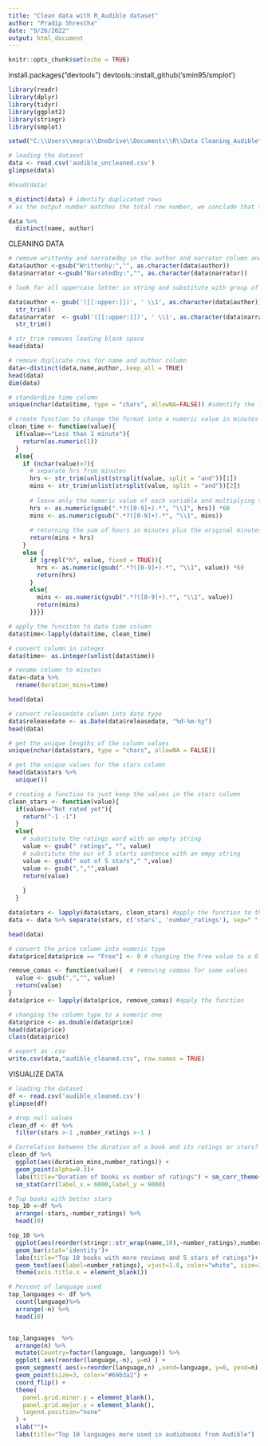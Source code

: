 ---
title: "Clean data with R_Audible dataset"
author: "Pradip Shrestha"
date: "9/26/2022"
output: html_document
---

```{r setup, include=FALSE}
knitr::opts_chunk$set(echo = TRUE)
```

install.packages("devtools")
devtools::install_github('smin95/smplot')

```{r}
library(readr)
library(dplyr)
library(tidyr)
library(ggplot2)
library(stringr)
library(smplot)
```

```{r}
setwd("C:\\Users\\mepra\\OneDrive\\Documents\\R\\Data Cleaning_Audible")

# loading the dataset
data <- read.csv('audible_uncleaned.csv')
glimpse(data)

#head(data)
```


```{r}
n_distinct(data) # identify duplicated rows
# as the output number matches the total row number, we conclude that there is no duplicate rows
```
```{r}
data %>% 
  distinct(name, author)
```

##########################################
######### CLEANING DATA ##################
##########################################

```{r}
# remove writtenby and narratedby in the author and narrator column and separate the first from last name by a blank
data$author <-gsub("Writtenby:","", as.character(data$author))
data$narrator <-gsub("Narratedby:","", as.character(data$narrator))
```

```{r}
# look for all uppercase letter in string and substitute with group of letters each time it finds an uppercase one, than substitutes the uppercase with blank space and the first letter of the group

data$author <- gsub('([[:upper:]])', ' \\1', as.character(data$author)) %>%
  str_trim()
data$narrator  <- gsub('([[:upper:]])', ' \\1', as.character(data$narrator ))%>%
  str_trim()

# str_trim removes leading blank space
head(data)
```
```{r}
# remove duplicate rows for name and author column
data<-distinct(data,name,author,.keep_all = TRUE)
head(data)
dim(data)
```

```{r}
# standardize time column
unique(nchar(data$time, type = "chars", allowNA=FALSE)) #identify the length of each type of value
```
```{r}
# create function to change the format into a numeric value in minutes
clean_time <- function(value){
  if(value=="Less than 1 minute"){
    return(as.numeric(1))
  }
  else{
    if (nchar(value)>7){
      # separate hrs from minutes
      hrs <- str_trim(unlist(strsplit(value, split = "and"))[1])
      mins <- str_trim(unlist(strsplit(value, split = "and"))[2])   
      
      # leave only the numeric value of each variable and multiplying the hour per 60 minutes
      hrs <- as.numeric(gsub(".*?([0-9]+).*", "\\1", hrs)) *60
      mins <- as.numeric(gsub(".*?([0-9]+).*", "\\1", mins))
      
      # returning the sum of hours in minutes plus the original minutes
      return(mins + hrs)
    }
    else {
      if (grepl("h", value, fixed = TRUE)){
        hrs <- as.numeric(gsub(".*?([0-9]+).*", "\\1", value)) *60
        return(hrs)
      }
      else{
        mins <- as.numeric(gsub(".*?([0-9]+).*", "\\1", value))
        return(mins)
      }}}}
```

```{r}
# apply the funciton to data time column
data$time<-lapply(data$time, clean_time)

# convert column in integer
data$time<- as.integer(unlist(data$time))

# rename column to minutes
data<-data %>% 
  rename(duration_mins=time)

head(data)
```
```{r}
# convert releasedate column into date type
data$releasedate <- as.Date(data$releasedate, "%d-%m-%y")
head(data)
```

```{r}
# get the unique lengths of the column values
unique(nchar(data$stars, type = "chars", allowNA = FALSE))

# get the unique values for the stars column
head(data$stars %>%
  unique())
```

```{r}
# creating a function to just keep the values in the stars column
clean_stars <- function(value){
  if(value=="Not rated yet"){
    return("-1 -1")
  }
  else{
    # substitute the ratings word with an empty string
    value <- gsub(" ratings", "", value)
    # substitute the our of 5 starts sentence with an empy string
    value <- gsub(" out of 5 stars"," ",value)
    value <- gsub(",","",value)
    return(value)
      
    }
  }
```

```{r}
data$stars <- lapply(data$stars, clean_stars) #apply the function to the stars column
data <- data %>% separate(stars, c('stars', 'number_ratings'), sep=" ", convert=TRUE, extra="drop") #separate column into two

head(data)
```

```{r}
# convert the price column into numeric type
data$price[data$price == "Free"] <- 0 # changing the Free value to a 0

remove_comas <- function(value){  # removing commas for some values
  value <- gsub(",","", value)
  return(value)
}
data$price <- lapply(data$price, remove_comas) #apply the function

# changing the column type to a numeric one
data$price <- as.double(data$price)
head(data$price)
class(data$price)
```
```{r}
# export as .csv
write.csv(data,"audible_cleaned.csv", row.names = TRUE)
```

##########################################
######### VISUALIZE DATA ##################
##########################################

```{r}
# loading the dataset
df <- read.csv('audible_cleaned.csv')
glimpse(df)
```

```{r}
# drop null values
clean_df <- df %>%
  filter(stars >-1 ,number_ratings >-1 )
```


```{r}
# Correlation between the duration of a book and its ratings or stars?
clean_df %>%
  ggplot(aes(duration_mins,number_ratings)) +
  geom_point(alpha=0.3)+
  labs(title="Duration of books vs number of ratings") + sm_corr_theme() + 
  sm_statCorr(label_x = 6000,label_y = 9000)
```

```{r}
# Top books with better stars
top_10 <-df %>%
  arrange(-stars,-number_ratings) %>%
  head(10)

top_10 %>%
  ggplot(aes(reorder(stringr::str_wrap(name,10),-number_ratings),number_ratings))+
  geom_bar(stat='identity')+
  labs(title="Top 10 books with more reviews and 5 stars of ratings")+
  geom_text(aes(label=number_ratings), vjust=1.6, color="white", size=3)+
  theme(axis.title.x = element_blank())
```
```{r}
# Percent of language used 
top_languages <- df %>%
  count(language)%>%
  arrange(-n) %>%
  head(10)


top_languages  %>%
  arrange(n) %>%
  mutate(Country=factor(language, language)) %>%
  ggplot( aes(reorder(language,-n), y=n) ) +
  geom_segment( aes(x=reorder(language,n) ,xend=language, y=0, yend=n), color="grey") +
  geom_point(size=3, color="#69b3a2") +
  coord_flip() +
  theme(
    panel.grid.minor.y = element_blank(),
    panel.grid.major.y = element_blank(),
    legend.position="none"
  ) +
  xlab("")+  
  labs(title="Top 10 languages more used in audiobooks from Audible")
```
